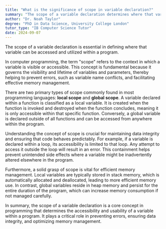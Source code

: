 ```yaml
---
title: "What is the significance of scope in variable declaration?"
summary: "The scope of a variable declaration determines where that variable can be accessed and used within a program."
author: "Dr. Noah Taylor"
degree: "PhD in Data Science, University College London"
tutor_type: "IB Computer Science Tutor"
date: 2024-09-07
---
```


The scope of a variable declaration is essential in defining where that variable can be accessed and utilized within a program.

In computer programming, the term "scope" refers to the context in which a variable is visible or accessible. This concept is fundamental because it governs the visibility and lifetime of variables and parameters, thereby helping to prevent errors, such as variable name conflicts, and facilitating effective memory management.

There are two primary types of scope commonly found in most programming languages: **local scope** and **global scope**. A variable declared within a function is classified as a local variable. It is created when the function is invoked and destroyed when the function concludes, meaning it is only accessible within that specific function. Conversely, a global variable is declared outside of all functions and can be accessed from anywhere within the program.

Understanding the concept of scope is crucial for maintaining data integrity and ensuring that code behaves predictably. For example, if a variable is declared within a loop, its accessibility is limited to that loop. Any attempt to access it outside the loop will result in an error. This containment helps prevent unintended side effects where a variable might be inadvertently altered elsewhere in the program.

Furthermore, a solid grasp of scope is vital for efficient memory management. Local variables are typically stored in stack memory, which is automatically allocated and deallocated, leading to more efficient memory use. In contrast, global variables reside in heap memory and persist for the entire duration of the program, which can increase memory consumption if not managed carefully.

In summary, the scope of a variable declaration is a core concept in programming that determines the accessibility and usability of a variable within a program. It plays a critical role in preventing errors, ensuring data integrity, and optimizing memory management.
    